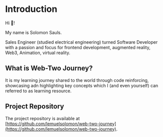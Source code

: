 # Introduction

Hi 👋!

My name is Solomon Sauls.

Sales Engineer (studied electrical engineering) turned Software Developer with a passion and focus for frontend development, 
augmented reality, Web3, Animation, virtual reality.

## What is Web-Two Journey?

It is my learning journey shared to the world through code reinforcing, showcasing adn highlighting key concepts which I (and even yourself)
can referred to as learning resource.

## Project Repository

The project repository is available at [https://github.com/lemuelsolomon/web-two-journey](https://github.com/lemuelsolomon/web-two-journey).
